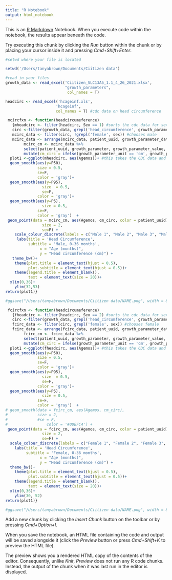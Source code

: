 ```yaml
---
title: "R Notebook"
output: html_notebook
---
```


This is an [R Markdown](http://rmarkdown.rstudio.com) Notebook. When you execute code within the notebook, the results appear beneath the code. 

Try executing this chunk by clicking the *Run* button within the chunk or by placing your cursor inside it and pressing *Cmd+Shift+Enter*. 
```r
#setwd where your file is located

setwd('/Users/tanyabrown/Documents/Ciitizen data')

#read in your files
growth_data <- read_excel('Ciitizen_SLC13A5_1.1_4_26_2021.xlsx',
                          "growth_parameters",
                           col_names = T)

headcirc <- read_excel('hcageinf.xls',
                      'hcageinf',
                      col_names = T) #cdc data on head circumference

```


```r
 mcircfxn <- function(headcircumeference) 
   {mheadcirc <- filter(headcirc, Sex == 1) #sorts the cdc data for sex 1 = male, 2 = female
   circ <-filter(growth_data, grepl('head_circumference', growth_parameter)) #sort for head circumference
   mcirc_data <- filter(circ, !grepl('female', sex)) #chooses male  
   mcirc_data <- arrange(mcirc_data, patient_uuid, growth_parameter_date) #arrange by patient
        mcirc_cm <- mcirc_data %>% 
        select(patient_uuid, growth_parameter, growth_parameter_value, growth_parameter_date, growth_parameter_unit, Agemos) %>%
        mutate(cm_circ = ifelse(growth_parameter_unit == 'cm', growth_parameter_value, growth_parameter_value*100))
  plot1 <-ggplot(mheadcirc, aes(Agemos))+ #this takes the CDC data and plots the mean, 95th and 5th %ile
  geom_smooth(aes(y=P50),
              size = 0.5, 
              se=F, 
              color = 'gray')+
  geom_smooth(aes(y=P95),
                size  = 0.5,
                se=F,
              color = 'gray')+
  geom_smooth(aes(y=P5),
                size = 0.5,
              se=F,
              color = 'gray')  + 
 geom_point(data = mcirc_cm, aes(Agemos, cm_circ, color = patient_uuid),
                size = 2,
                se=F) +
    scale_colour_discrete(labels = c("Male 1", "Male 2", "Male 3", "Male 4", "Male 5", "Male 6", "Male 7"))+
     labs(title = 'Head Circumference',
          subtitle = 'Male, 0-36 months',
               x = "Age (months)", 
               y = "Head circumference (cm)") +
   theme_bw()+
    theme(plot.title = element_text(hjust = 0.5),
          plot.subtitle = element_text(hjust = 0.5))+
    theme(legend.title = element_blank(),
          text = element_text(size = 20))+
  xlim(0,36)+
    ylim(32,53)
return(plot1)}

#ggsave("/Users/tanyabrown/Documents/Ciitizen data/NAME.png", width = 8, height = 6)
```

```r
 fcircfxn <- function(headcircumeference) 
   {fheadcirc <- filter(headcirc, Sex == 2) #sorts the cdc data for sex 1 = male, 2 = female
   circ <-filter(growth_data, grepl('head_circumference', growth_parameter)) #sort for head circumference
   fcirc_data <- filter(circ, grepl('female', sex)) #chooses female  
   fcirc_data <- arrange(fcirc_data, patient_uuid, growth_parameter_date) #arrange by patient
        fcirc_cm <- fcirc_data %>% 
        select(patient_uuid, growth_parameter, growth_parameter_value, growth_parameter_date, growth_parameter_unit, Agemos) %>%
        mutate(cm_circ = ifelse(growth_parameter_unit == 'cm', growth_parameter_value, growth_parameter_value*100))
  plot1 <-ggplot(fheadcirc, aes(Agemos))+ #this takes the CDC data and plots the mean, 95th and 5th %ile
  geom_smooth(aes(y=P50),
              size = 0.5, 
              se=F, 
              color = 'gray')+
  geom_smooth(aes(y=P95),
                size  = 0.5,
                se=F,
              color = 'gray')+
  geom_smooth(aes(y=P5),
                size = 0.5,
              se=F,
              color = 'gray')  + 
# geom_smooth(data = fcirc_cm, aes(Agemos, cm_circ),
#             size = 2, 
#             #se = F, 
#                 color = '#00BFC4') + 
 geom_point(data = fcirc_cm, aes(Agemos, cm_circ, color = patient_uuid),
                size = 2,
                se=F) +
  scale_colour_discrete(labels = c("Female 1", "Female 2", "Female 3", "Female 4", "Female 5", "Female 6", "Female 7", "Female 8"))+
    labs(title = 'Head Circumference',
         subtitle = 'Female, 0-36 months',
               x = "Age (months)", 
               y = "Head circumference (cm)") +
  theme_bw()+
    theme(plot.title = element_text(hjust = 0.5),
          plot.subtitle = element_text(hjust = 0.5))+
    theme(legend.title = element_blank(),
          text = element_text(size = 20))+
  xlim(0,36)+
    ylim(30, 52)
return(plot1)}

#ggsave("/Users/tanyabrown/Documents/Ciitizen data/NAME.png", width = 8, height = 6)
```
Add a new chunk by clicking the *Insert Chunk* button on the toolbar or by pressing *Cmd+Option+I*.

When you save the notebook, an HTML file containing the code and output will be saved alongside it (click the *Preview* button or press *Cmd+Shift+K* to preview the HTML file). 

The preview shows you a rendered HTML copy of the contents of the editor. Consequently, unlike *Knit*, *Preview* does not run any R code chunks. Instead, the output of the chunk when it was last run in the editor is displayed.

